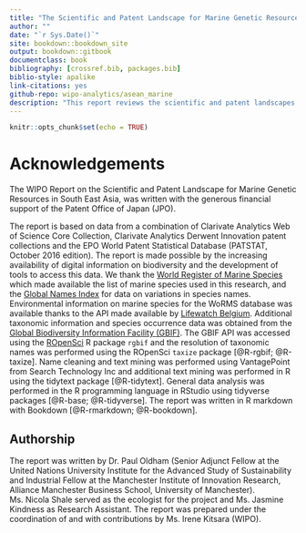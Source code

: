 ```yaml
--- 
title: "The Scientific and Patent Landscape for Marine Genetic Resources in Southeast Asia"
author: ""
date: "`r Sys.Date()`"
site: bookdown::bookdown_site
output: bookdown::gitbook
documentclass: book
bibliography: [crossref.bib, packages.bib]
biblio-style: apalike
link-citations: yes
github-repo: wipo-analytics/asean_marine
description: "This report reviews the scientific and patent landscapes for marine genetic resources in ten Southeast Asian countries"
---
```


```r
knitr::opts_chunk$set(echo = TRUE)
```


# Acknowledgements

The WIPO Report on the Scientific and Patent Landscape for Marine Genetic Resources in South East Asia, was written with the generous financial support of the Patent Office of Japan (JPO). 

The report is based on data from a combination of Clarivate Analytics Web of Science Core Collection, Clarivate Analytics Derwent Innovation patent collections and the EPO World Patent Statistical Database (PATSTAT, October 2016 edition). The report is made possible by the increasing availability of digital information on biodiversity and the development of tools to access this data. We thank the [World Register of Marine Species](http://www.marinespecies.org/) which made available the list of marine species used in this research, and the [Global Names Index](http://gni.globalnames.org/) for data on variations in species names. Environmental information on marine species for the WoRMS database was available thanks to the API made available by [Lifewatch Belgium](http://www.lifewatch.be/data-services/?cache=1521050271). Additional taxonomic information and species occurrence data was obtained from the [Global Biodiversity Information Facility (GBIF)](https://www.gbif.org/). The GBIF API was accessed using the [ROpenSci](https://ropensci.org/) R package `rgbif` and the resolution of taxonomic names was performed using the ROpenSci `taxize` package [@R-rgbif; @R-taxize]. Name cleaning and text mining was performed using VantagePoint from Search Technology Inc and additional text mining was performed in R using the tidytext package [@R-tidytext]. General data analysis was performed in the R programming language in RStudio using tidyverse packages [@R-base; @R-tidyverse]. The report was written in R markdown with Bookdown [@R-rmarkdown; @R-bookdown]. 

## Authorship

The report was written by Dr. Paul Oldham (Senior Adjunct Fellow at the United Nations University Institute for the Advanced Study of Sustainability and Industrial Fellow at the Manchester Institute of Innovation Research, Alliance Manchester Business School, University of Manchester). Ms. Nicola Shale served as the ecologist for the project and Ms. Jasmine Kindness as Research Assistant. The report was prepared under the coordination of and with contributions by Ms. Irene Kitsara (WIPO). 
